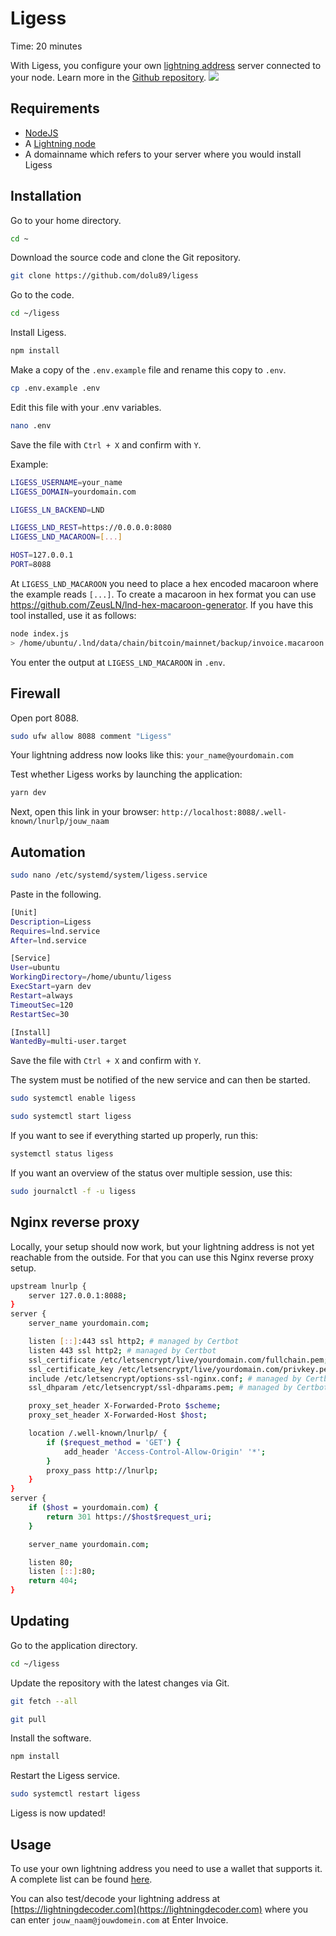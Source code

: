 
# Ligess

<Callout emoji="&#x2139;">
	Time: 20 minutes
</Callout>

With Ligess, you configure your own [lightning address](https://lightningaddress.com/) server connected to your node. Learn more in the [Github repository](https://github.com/Dolu89/ligess).
![](https://i.imgur.com/DIV5q8q.png)

## Requirements

* [NodeJS](/nl/raspberry-pi/common-dependencies#nodejs)
* A [Lightning node](/nl/lightning/installation)
* A domainname which refers to your server where you would install Ligess

## Installation

Go to your home directory.
```bash
cd ~
```

Download the source code and clone the Git repository.
```bash
git clone https://github.com/dolu89/ligess
```

Go to the code.
```bash
cd ~/ligess
```

Install Ligess.
```bash
npm install
```

Make a copy of the `.env.example` file and rename this copy to `.env`.
```bash
cp .env.example .env
```

Edit this file with your .env variables.
```bash
nano .env
```
Save the file with `Ctrl + X` and confirm with `Y`.

Example:

```bash
LIGESS_USERNAME=your_name
LIGESS_DOMAIN=yourdomain.com

LIGESS_LN_BACKEND=LND

LIGESS_LND_REST=https://0.0.0.0:8080
LIGESS_LND_MACAROON=[...]

HOST=127.0.0.1
PORT=8088
```
At `LIGESS_LND_MACAROON` you need to place a hex encoded macaroon where the example reads `[...]`.
To create a macaroon in hex format you can use https://github.com/ZeusLN/lnd-hex-macaroon-generator.
If you have this tool installed, use it as follows:
```bash
node index.js
> /home/ubuntu/.lnd/data/chain/bitcoin/mainnet/backup/invoice.macaroon
```

You enter the output at `LIGESS_LND_MACAROON` in `.env`.

## Firewall

Open port 8088.

```bash
sudo ufw allow 8088 comment "Ligess"
```

Your lightning address now looks like this: `your_name@yourdomain.com`

Test whether Ligess works by launching the application:
```bash
yarn dev
```
Next, open this link in your browser:
`http://localhost:8088/.well-known/lnurlp/jouw_naam`

## Automation

```bash
sudo nano /etc/systemd/system/ligess.service
```

Paste in the following.
```bash
[Unit]
Description=Ligess
Requires=lnd.service
After=lnd.service

[Service]
User=ubuntu
WorkingDirectory=/home/ubuntu/ligess
ExecStart=yarn dev
Restart=always
TimeoutSec=120
RestartSec=30

[Install]
WantedBy=multi-user.target
```

Save the file with `Ctrl + X` and confirm with `Y`.

The system must be notified of the new service and can then be started.

```bash
sudo systemctl enable ligess
```
```bash
sudo systemctl start ligess
```

If you want to see if everything started up properly, run this:

```bash
systemctl status ligess
```

If you want an overview of the status over multiple session, use this:

```bash
sudo journalctl -f -u ligess
```

## Nginx reverse proxy

Locally, your setup should now work, but your lightning address is not yet reachable from the outside.
For that you can use this Nginx reverse proxy setup.

```bash
upstream lnurlp {
    server 127.0.0.1:8088;
}
server {
    server_name yourdomain.com;

    listen [::]:443 ssl http2; # managed by Certbot
    listen 443 ssl http2; # managed by Certbot
    ssl_certificate /etc/letsencrypt/live/yourdomain.com/fullchain.pem; # managed by Certbot
    ssl_certificate_key /etc/letsencrypt/live/yourdomain.com/privkey.pem; # managed by Certbot
    include /etc/letsencrypt/options-ssl-nginx.conf; # managed by Certbot
    ssl_dhparam /etc/letsencrypt/ssl-dhparams.pem; # managed by Certbot

    proxy_set_header X-Forwarded-Proto $scheme;
    proxy_set_header X-Forwarded-Host $host;

    location /.well-known/lnurlp/ {
        if ($request_method = 'GET') {
            add_header 'Access-Control-Allow-Origin' '*';
        }
        proxy_pass http://lnurlp;
    }
}
server {
    if ($host = yourdomain.com) {
        return 301 https://$host$request_uri;
    }

    server_name yourdomain.com;

    listen 80;
    listen [::]:80;
    return 404;
}
```

## Updating

Go to the application directory.

```bash
cd ~/ligess
```

Update the repository with the latest changes via Git.


```bash
git fetch --all
```
```bash
git pull
```

Install the software.

```bash
npm install
```

Restart the Ligess service.

```bash
sudo systemctl restart ligess
```

Ligess is now updated!

## Usage

To use your own lightning address you need to use a wallet that supports it. A complete list can be found [here](https://github.com/andrerfneves/lightning-address#wallets-supported).

You can also test/decode your lightning address at [https://lightningdecoder.com](https://lightningdecoder.com) where you can enter `jouw_naam@jouwdomein.com` at Enter Invoice.